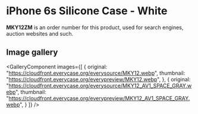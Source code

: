 
# iPhone 6s Silicone Case - White

<Callout type='info' emoji='👉🏻'>**MKY12ZM** is an order number for this product, used for search engines, auction websites and such.</Callout>

## Image gallery

<GalleryComponent
    images={[
      {
        original: "https://cloudfront.everycase.org/everysource/MKY12.webp",
        thumbnail: "https://cloudfront.everycase.org/everypreview/MKY12.webp",
      },
      {
        original: "https://cloudfront.everycase.org/everysource/MKY12_AV1_SPACE_GRAY.webp",
        thumbnail: "https://cloudfront.everycase.org/everypreview/MKY12_AV1_SPACE_GRAY.webp",
      }
    ]}
  />
